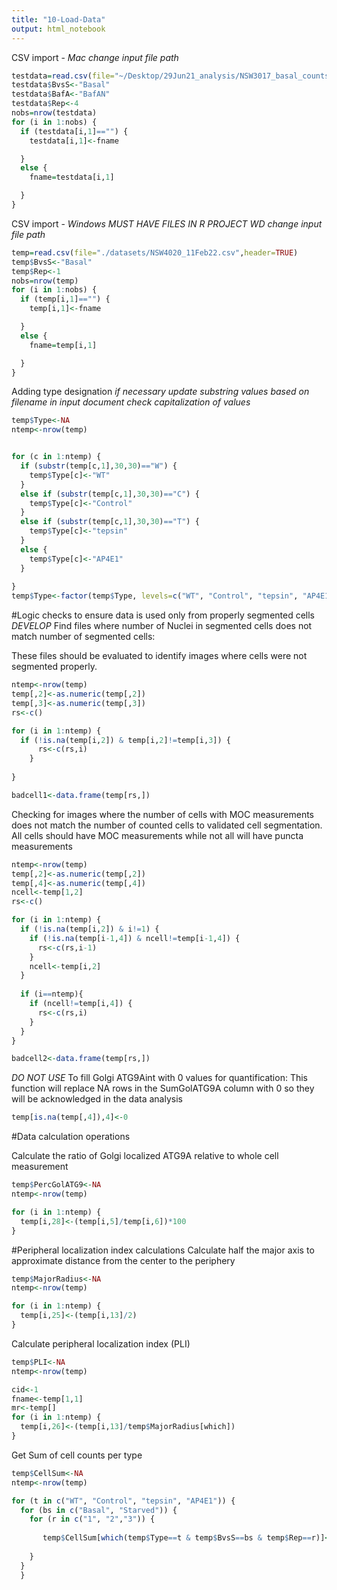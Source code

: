 ```yaml
---
title: "10-Load-Data"
output: html_notebook
---
```


CSV import - *Mac*
*change input file path*
```r
testdata=read.csv(file="~/Desktop/29Jun21_analysis/NSW3017_basal_counts_29Jun21.csv",header=TRUE)
testdata$BvsS<-"Basal"
testdata$BafA<-"BafAN"
testdata$Rep<-4
nobs=nrow(testdata)
for (i in 1:nobs) {
  if (testdata[i,1]=="") {
    testdata[i,1]<-fname

  } 
  else {
    fname=testdata[i,1]

  }
}

```


CSV import - *Windows*
*MUST HAVE FILES IN R PROJECT WD* 
*change input file path*
```r
temp=read.csv(file="./datasets/NSW4020_11Feb22.csv",header=TRUE)
temp$BvsS<-"Basal"
temp$Rep<-1
nobs=nrow(temp)
for (i in 1:nobs) {
  if (temp[i,1]=="") {
    temp[i,1]<-fname

  } 
  else {
    fname=temp[i,1]

  }
}

```

Adding type designation
*if necessary update substring values based on filename in input document*
*check capitalization of values*
```r
temp$Type<-NA
ntemp<-nrow(temp)


for (c in 1:ntemp) {
  if (substr(temp[c,1],30,30)=="W") {
    temp$Type[c]<-"WT"
  }
  else if (substr(temp[c,1],30,30)=="C") {
    temp$Type[c]<-"Control"
  }
  else if (substr(temp[c,1],30,30)=="T") {
    temp$Type[c]<-"tepsin"
  }
  else {
    temp$Type[c]<-"AP4E1"
  }
  
}
temp$Type<-factor(temp$Type, levels=c("WT", "Control", "tepsin", "AP4E1"))
```

#Logic checks to ensure data is used only from properly segmented cells
*DEVELOP*
Find files where number of Nuclei in segmented cells does not match number of segmented cells:

These files should be evaluated to identify images where cells were not segmented properly. 

```r
ntemp<-nrow(temp)
temp[,2]<-as.numeric(temp[,2])
temp[,3]<-as.numeric(temp[,3])
rs<-c()

for (i in 1:ntemp) {
  if (!is.na(temp[i,2]) & temp[i,2]!=temp[i,3]) {
      rs<-c(rs,i)
    }
  
}

badcell1<-data.frame(temp[rs,])
```

Checking for images where the number of cells with MOC measurements does not match the number of counted cells to validated cell segmentation. All cells should have MOC measurements while not all will have puncta measurements
```r
ntemp<-nrow(temp)
temp[,2]<-as.numeric(temp[,2])
temp[,4]<-as.numeric(temp[,4])
ncell<-temp[1,2]
rs<-c()

for (i in 1:ntemp) {
  if (!is.na(temp[i,2]) & i!=1) {
    if (!is.na(temp[i-1,4]) & ncell!=temp[i-1,4]) {
      rs<-c(rs,i-1)
    }
    ncell<-temp[i,2]
  }
  
  if (i==ntemp){
    if (ncell!=temp[i,4]) {
      rs<-c(rs,i)
    }
  }
}

badcell2<-data.frame(temp[rs,])
```



*DO NOT USE*
To fill Golgi ATG9Aint with 0 values for quantification:
This function will replace NA rows in the SumGolATG9A column with 0 so they will be acknowledged in the data analysis
```r
temp[is.na(temp[,4]),4]<-0
```




#Data calculation operations

Calculate the ratio of Golgi localized ATG9A relative to whole cell measurement
```r
temp$PercGolATG9<-NA
ntemp<-nrow(temp)

for (i in 1:ntemp) {
  temp[i,28]<-(temp[i,5]/temp[i,6])*100
}
```

#Peripheral localization index calculations
Calculate half the major axis to approximate distance from the center to the periphery
```r
temp$MajorRadius<-NA
ntemp<-nrow(temp)

for (i in 1:ntemp) {
  temp[i,25]<-(temp[i,13]/2)
}
```


Calculate peripheral localization index (PLI)
```r
temp$PLI<-NA
ntemp<-nrow(temp)

cid<-1
fname<-temp[1,1]
mr<-temp[]
for (i in 1:ntemp) {
  temp[i,26]<-(temp[i,13]/temp$MajorRadius[which])
}
```





Get Sum of cell counts per type
```r
temp$CellSum<-NA
ntemp<-nrow(temp)

for (t in c("WT", "Control", "tepsin", "AP4E1")) {
  for (bs in c("Basal", "Starved")) {
    for (r in c("1", "2","3")) {
      
       temp$CellSum[which(temp$Type==t & temp$BvsS==bs & temp$Rep==r)]<-sum(temp$SegCellCount[which(temp$Type==t & temp$BvsS==bs & temp$Rep==r)],na.rm = TRUE)
   
    }
  }
  }
```
